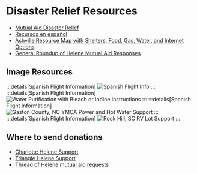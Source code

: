 # Disaster Relief Resources

- [Mutual Aid Disaster Relief](https://mutualaiddisasterrelief.org/)
- [Recursos en español](https://cryptpad.fr/pad/#/2/pad/edit/QMo6ZedKlx9CG+ZIDMOC86jf/)
- [Ashville Resource Map with Shelters, Food, Gas, Water, and Internet Options](https://helenehelpasheville.ushahidi.io/map)
- [General Roundup of Helene Mutual Aid Responses](https://itsgoingdown.org/mutual-aid-hurricane-helene/)

## Image Resources
:::details[Spanish Flight Information]
![Spanish Flight Info](/disaster-relief/spanish-asheville-flight-instructions.png)
:::
:::details[Spanish Flight Information]
![Water Purification with Bleach or Iodine Instructions](/disaster-relief/water-purification.jpeg)
:::
:::details[Spanish Flight Information]
![Gaston County, NC YMCA Power and Hot Water Support](/disaster-relief/gaston-ymca.jpeg)
:::
:::details[Spanish Flight Information]
![Rock Hill, SC RV Lot Support](/disaster-relief/rock-hill-rv.jpeg)
:::

## Where to send donations
- [Charlotte Helene Support](https://www.instagram.com/p/DAerHnPppY6/)
- [Triangle Helene Support](https://www.instagram.com/p/DAeA85hPYP0/?img_index=1)
- [Thread of Helene mutual aid requests](https://x.com/antiracistsouth/status/1840211376524144998)
